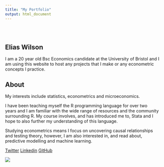 ```yaml
---
title: "My Portfolio"
output: html_document
---
```


<style type="text/css">
.title {
  display: none;
}

#getting-started img {
  margin-right: 10px;
}

</style>

<div class="row" style="padding-top: 30px;">
<div class="col-sm-6">

# **Elias Wilson**

I am a 20 year old Bsc Economics candidate at the University of Bristol and I am using this website to host any projects that I make or any econometric concepts I practice. 

## About

My interests include statistics, econometrics and microeconomics. 

I have been teaching myself the R programming language for over two years and I am familiar with the wide range of resources and the community surrounding R. My course involves, and has introduced me to, Stata and I hope to also further my understanding of this language. 

Studying econometrics means I focus on uncovering causal relationships and testing theory, however, I am also interested in, and read about, predictive modelling and machine learning.

[Twitter](https://twitter.com/e_liaswilson) [Linkedin](https://www.linkedin.com/in/elias-wilson-324685189/) [GitHub](https://github.com/e-jw)


</div>
<div class="col-sm-6">

![](images/world.png)


</a>
</div>
